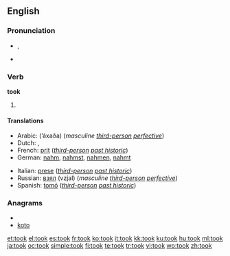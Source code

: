 ==English==

{{rank|left|part|off|160|took|nothing|God|three}}

===Pronunciation===
* {{IPA|/tʊk/}}, {{SAMPA|/tUk/}}
* {{audio|en-us-took.ogg|Audio (US)}}
*: {{rhymes|ʊk}}

===Verb===
'''took'''

# {{simple past of|[[take]]}}

====Translations====
{{trans-top|simple past of to take}}
* Arabic: {{Arab|[[اخذ]]}} (’áxaða) (''masculine [[third-person]] [[perfective]]'')
* Dutch: {{t+|nl|nam}}, {{t+|nl|namen}}
* French: [[prit]] (''[[third-person]] [[past historic]]'')
* German: [[nahm]], [[nahmst]], [[nahmen]], [[nahmt]]
{{trans-mid}}
* Italian: [[prese]] (''[[third-person]] [[past historic]]'')
* Russian: [[взял]] (vzjal) (''masculine [[third-person]] [[perfective]]'')
* Spanish: [[tomó]] (''[[third-person]] [[past historic]]'')
{{trans-bottom}}

===Anagrams===
* {{alphagram|koot}}
* [[koto#English|koto]]

[[et:took]]
[[el:took]]
[[es:took]]
[[fr:took]]
[[ko:took]]
[[it:took]]
[[kk:took]]
[[ku:took]]
[[hu:took]]
[[ml:took]]
[[ja:took]]
[[oc:took]]
[[simple:took]]
[[fi:took]]
[[te:took]]
[[tr:took]]
[[vi:took]]
[[wo:took]]
[[zh:took]]
